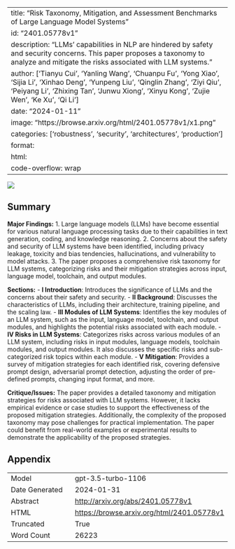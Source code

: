 
---
title: "Risk Taxonomy, Mitigation, and Assessment Benchmarks of Large Language Model Systems"
id: "2401.05778v1"
description: "LLMs' capabilities in NLP are hindered by safety and security concerns. This paper proposes a taxonomy to analyze and mitigate the risks associated with LLM systems."
author: ['Tianyu Cui', 'Yanling Wang', 'Chuanpu Fu', 'Yong Xiao', 'Sijia Li', 'Xinhao Deng', 'Yunpeng Liu', 'Qinglin Zhang', 'Ziyi Qiu', 'Peiyang Li', 'Zhixing Tan', 'Junwu Xiong', 'Xinyu Kong', 'Zujie Wen', 'Ke Xu', 'Qi Li']
date: "2024-01-11"
image: "https://browse.arxiv.org/html/2401.05778v1/x1.png"
categories: ['robustness', 'security', 'architectures', 'production']
format:
  html:
    code-overflow: wrap
---

![](https://browse.arxiv.org/html/2401.05778v1/x1.png)

## Summary

**Major Findings:**
1. Large language models (LLMs) have become essential for various natural language processing tasks due to their capabilities in text generation, coding, and knowledge reasoning.
2. Concerns about the safety and security of LLM systems have been identified, including privacy leakage, toxicity and bias tendencies, hallucinations, and vulnerability to model attacks.
3. The paper proposes a comprehensive risk taxonomy for LLM systems, categorizing risks and their mitigation strategies across input, language model, toolchain, and output modules.

**Sections:**
- **I Introduction**: Introduces the significance of LLMs and the concerns about their safety and security.
- **II Background**: Discusses the characteristics of LLMs, including their architecture, training pipeline, and the scaling law.
- **III Modules of LLM Systems**: Identifies the key modules of an LLM system, such as the input, language model, toolchain, and output modules, and highlights the potential risks associated with each module.
- **IV Risks in LLM Systems**: Categorizes risks across various modules of an LLM system, including risks in input modules, language models, toolchain modules, and output modules. It also discusses the specific risks and sub-categorized risk topics within each module.
- **V Mitigation**: Provides a survey of mitigation strategies for each identified risk, covering defensive prompt design, adversarial prompt detection, adjusting the order of pre-defined prompts, changing input format, and more.

**Critique/Issues:**
The paper provides a detailed taxonomy and mitigation strategies for risks associated with LLM systems. However, it lacks empirical evidence or case studies to support the effectiveness of the proposed mitigation strategies. Additionally, the complexity of the proposed taxonomy may pose challenges for practical implementation. The paper could benefit from real-world examples or experimental results to demonstrate the applicability of the proposed strategies.

## Appendix

|          |          |
|----------|----------|
| Model     | gpt-3.5-turbo-1106       |
| Date Generated     | 2024-01-31       |
| Abstract | [http://arxiv.org/abs/2401.05778v1](http://arxiv.org/abs/2401.05778v1)        |
| HTML     | [https://browse.arxiv.org/html/2401.05778v1](https://browse.arxiv.org/html/2401.05778v1)       |
| Truncated       | True       |
| Word Count       | 26223       |
